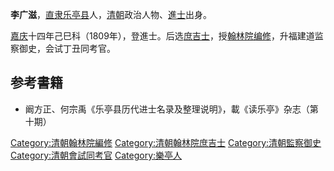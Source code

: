 '''李广滋'''，[[直隶|直隶]][[乐亭县|乐亭县]]人，[[清朝|清朝]]政治人物、[[進士|進士]]出身。

[[嘉庆|嘉庆]]十四年己巳科（1809年），登進士。后选[[庶吉士|庶吉士]]，授[[翰林院|翰林院]][[编修|编修]]，升福建道监察御史，会试丁丑同考官。

== 参考書籍 ==
*阚方正、何宗禹《乐亭县历代进士名录及整理说明》，載《读乐亭》杂志（第十期）
{{清朝人物小作品}}
{{嘉慶十四年己巳恩科殿試金榜}}
[[Category:清朝翰林院編修|Category:清朝翰林院編修]]
[[Category:清朝翰林院庶吉士|Category:清朝翰林院庶吉士]]
[[Category:清朝監察御史|Category:清朝監察御史]]
[[Category:清朝會試同考官|Category:清朝會試同考官]]
[[Category:樂亭人|Category:樂亭人]]